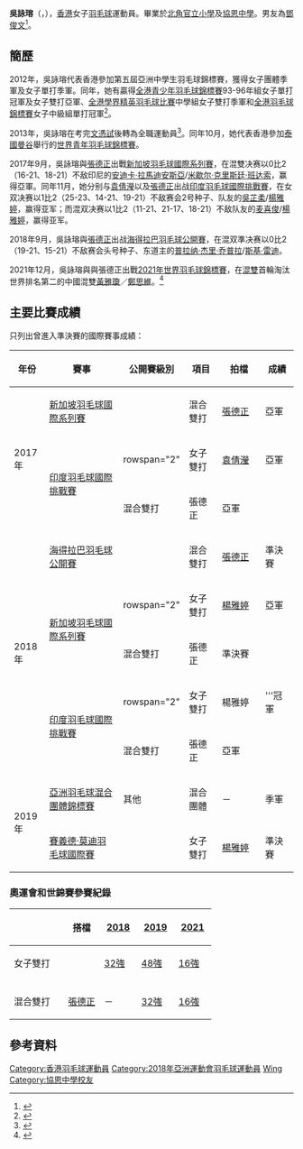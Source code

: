 {{noteTA|G1=Badminton}}
{{Infobox 羽球選手
| playername              = 吳詠瑢<br/>{{lang|en|Ng Wing Yung, Emily}}
| image                   = 
| size                    = 
| caption                 = 
| birth_name              = 
| date_of_birth           = {{birth_date_and_age|1995|5|17}}
| place_of_birth          = 
| residence               =
| height                  = 
| weight                  = 
| handedness              = 
| country                 = {{HKG}}
| years_intldebut         =
| years_started            = 
| coach                   = 
| event                   = 女子雙打、混合雙打
| highest_ranking         = 第28位（混雙-[[張德正|張德正]]）<br/>第62位（女雙-[[楊雅婷|楊雅婷]]）<br/>第365位（女單）<br/>第205位（女雙-[[陳虹蓉|陳虹蓉]]）<br/>第542位（女雙-[[張櫻美|張櫻美]]）<br/>第661位（混雙-[[鄧俊文|鄧俊文]]）<br/>第694位（混雙-[[楊盛才|楊盛才]]）
| date_of_highest_ranking = 2021年12月14日 
| current_ranking         =第27位（混雙-[[張德正|張德正]]）<br/> 第53位（女雙-[[楊雅婷|楊雅婷]]）
| date_of_current_ranking = 2021年12月22日<ref>{{Cite web|url=https://bwf.tournamentsoftware.com/ranking/category.aspx?id=28267&category=476&C476FOC=&p=2&ps=25|title=BWF - BWF World Rankings - Overview|website=bwf.tournamentsoftware.com|access-date=2021-12-15|archive-date=2021-12-15|archive-url=https://web.archive.org/web/20211215023625/https://bwf.tournamentsoftware.com/ranking/category.aspx?id=28267&category=476&C476FOC=&p=2&ps=25|dead-url=no}}</ref><ref>{{Cite web|url=https://bwf.tournamentsoftware.com/ranking/category.aspx?id=28267&category=475&C475FOC=&p=3&ps=25|title=BWF - BWF World Rankings - Overview|website=bwf.tournamentsoftware.com|access-date=2021-12-15|archive-date=2021-12-15|archive-url=https://web.archive.org/web/20211215025342/https://bwf.tournamentsoftware.com/ranking/category.aspx?id=28267&category=475&C475FOC=&p=3&ps=25|dead-url=no}}</ref><ref>{{Cite web|url=https://bwfcontent.tournamentsoftware.com/ranking/category.aspx?id=11199&category=476|title=Toernooi.nl - BWF World Rankings - Overzicht|website=bwfcontent.tournamentsoftware.com|access-date=2021-12-26|archive-date=2021-12-26|archive-url=https://web.archive.org/web/20211226012446/https://bwfcontent.tournamentsoftware.com/ranking/category.aspx?id=11199&category=476|dead-url=no}}</ref>
| played                  = 15勝–17負（女單）<br/>45勝–62負（女雙）<br/>77勝–63負（混雙）
| titles                  = 
| bwf_profile             = 26142F05-52FA-4F86-A0EE-16F9FDC32857
| bwf_id                  = 87616
| updated                 = 2016年5月18日
}}
{{MedalTableTop}}
{{MedalSport | 女子[[羽毛球|羽毛球]]}}
{{MedalCountry | {{HKG}}}}
{{MedalCompetition | [[亞洲羽毛球混合團體錦標賽|亞洲羽毛球混合團體錦標賽]]}}
{{MedalBronze| [[2019年湯恩佳盃|2019年 香港]] | 混合團體 }}
{{MedalBottom}}
'''吳詠瑢'''（{{lang-en|'''NG Wing Yung, Emily'''}}，{{bd|1995年|5月17日||}}），[[香港|香港]]女子[[羽毛球|羽毛球]]運動員。畢業於[[北角官立小學|北角官立小學]]及[[協恩中學|協恩中學]]。男友為[[鄧俊文|鄧俊文]]<ref>{{Cite web|url=https://www.sportsroad.hk/archives/340190|title=【東京奧運】俊文偶像係邊個？阿雪退役想做乜？|date=2021年7月30日}}</ref>。

==簡歷==
2012年，吳詠瑢代表香港參加第五屆亞洲中學生羽毛球錦標賽，獲得女子團體季軍及女子單打季軍。同年，她有贏得[[全港青少年羽毛球錦標賽|全港青少年羽毛球錦標賽]]93-96年組女子單打冠軍及女子雙打亞軍、[[全港學界精英羽毛球比賽|全港學界精英羽毛球比賽]]中學組女子雙打季軍和[[全港羽毛球錦標賽|全港羽毛球錦標賽]]女子中級組單打冠軍<ref>{{cite web|title=參選者-吳詠瑢|url=http://sportstar2012.hkolympic.org/PublicVotings/nomineeProfile/53|website=2012香港傑出青少年運動員選舉|deadurl=yes|archiveurl=https://archive.is/20160518034006/sportstar2012.hkolympic.org/PublicVotings/nomineeProfile/53|archivedate=2016-05-18|accessdate=2016-05-18}}</ref>。

2013年，吳詠瑢在考完[[香港中學文憑考試|文憑試]]後轉為全職運動員<ref>{{cite news|title=港羽生力軍瞄準亞青世青賽|url=http://paper.wenweipo.com/2013/03/27/SP1303270028.htm|agency=文匯報|date=2013-03-27|accessdate=2016-05-18|archive-date=2018-08-18|archive-url=https://web.archive.org/web/20180818071658/http://paper.wenweipo.com/2013/03/27/SP1303270028.htm|dead-url=no}}</ref>。同年10月，她代表香港參加[[泰國|泰國]][[曼谷|曼谷]]舉行的[[2013年世界青年羽毛球錦標賽|世界青年羽毛球錦標賽]]。

2017年9月，吳詠瑢與[[張德正|張德正]]出戰[[2017年新加坡羽毛球國際系列賽|新加坡羽毛球國際系列賽]]，在混雙决赛以0比2（16-21、18-21）不敌印尼的[[安迪卡·拉馬迪安斯亞|安迪卡·拉馬迪安斯亞]]/[[米歇尔·克里斯廷·班达索|米歇尔·克里斯廷·班达索]]，赢得亞軍。同年11月，她分别与[[袁倩瀅|袁倩瀅]]以及[[張德正|張德正]]出战[[2017年印度羽毛球國際挑戰賽|印度羽毛球國際挑戰賽]]，在女双决赛以1比2（25-23、14-21、19-21）不敌赛会2号种子、队友的[[吳芷柔|吳芷柔]]/[[楊雅婷|楊雅婷]]，赢得亚军；而混双决赛以1比2（11-21、21-17、18-21）不敌队友的[[麦喜俊|麦喜俊]]/[[楊雅婷|楊雅婷]]，赢得亚军。

2018年9月，吳詠瑢與[[張德正|張德正]]出战[[2018年海得拉巴羽毛球公開賽|海得拉巴羽毛球公開賽]]，在混双準决赛以0比2（19-21、15-21）不敌赛会头号种子、东道主的[[普拉纳·杰里·乔普拉|普拉纳·杰里·乔普拉]]/[[斯基·雷迪|斯基·雷迪]]。

2021年12月，吳詠瑢與與張德正出戰[[2021年世界羽毛球錦標賽|2021年世界羽毛球錦標賽]]，在[[2021年世界羽毛球錦標賽混合雙打項目|混雙]]首輪淘汰世界排名第二的中國混雙[[黃雅瓊|黃雅瓊]]／[[鄭思維|鄭思維]]。<ref>{{Cite web|url=https://sports.ltn.com.tw/news/breakingnews/3779965|title=羽球》世錦賽締3年首見難堪紀錄 中國「雅思組合」傳可能拆夥 - 自由體育|date=2021年12月25日|website=自由時報電子報|access-date=2021年12月26日|archive-date=2021年12月26日|archive-url=https://web.archive.org/web/20211226012325/https://sports.ltn.com.tw/news/breakingnews/3779965|dead-url=no}}</ref>

== 主要比賽成績 ==
只列出曾進入準決賽的國際賽事成績：
{| class=wikitable style="text-align:center; font-size:small;" 
!width="50"|年份
!width="180"|賽事
!width="80"|公開賽級別
!width="60"|項目
!width="90"|拍檔
!width="50"|成績
|-
!rowspan="3"|2017年
|[[2017年新加坡羽毛球國際系列賽|新加坡羽毛球國際系列賽]]
|{{BWFIS}}
|混合雙打
|[[張德正|張德正]]
|bgcolor="silver"|亞軍
|-
|rowspan="2"|[[2017年印度羽毛球國際挑戰賽|印度羽毛球國際挑戰賽]]
|rowspan="2" {{BWFIC}}
|女子雙打
|[[袁倩瀅|袁倩瀅]]
|bgcolor="silver"|亞軍
|-
|混合雙打
|張德正
|bgcolor="silver"|亞軍
|-
!rowspan="5"|2018年
|[[2018年海得拉巴羽毛球公開賽|海得拉巴羽毛球公開賽]]
|{{BWF100}}
|混合雙打
|[[張德正|張德正]]
|bgcolor="#b8860b"|準決賽
|-
|rowspan="2"|[[2018年新加坡羽毛球國際系列賽|新加坡羽毛球國際系列賽]]
|rowspan="2" {{BWFIS}}
|女子雙打
|[[楊雅婷|楊雅婷]]
|bgcolor="silver"|亞軍
|-
|混合雙打
|張德正
|bgcolor="#b8860b"|準決賽
|-
|rowspan="2"|[[2018年印度羽毛球國際挑戰賽|印度羽毛球國際挑戰賽]]
|rowspan="2" {{BWFIC}}
|女子雙打
|楊雅婷
|bgcolor="gold"|'''冠軍
|-
|混合雙打
|張德正
|bgcolor="silver"|亞軍
|-
!rowspan="2"|2019年
|[[2019年湯恩佳盃|亞洲羽毛球混合團體錦標賽]]
|其他
|混合團體
|－
|bgcolor="#b8860b"|季軍
|-
|[[2019年賽義德·莫迪羽毛球國際賽|賽義德·莫迪羽毛球國際賽]]
|{{BWF300}}
|女子雙打
|[[楊雅婷|楊雅婷]]
|bgcolor="#b8860b"|準決賽
|}
{{BWF賽事級別索引}}

===奧運會和世錦賽參賽紀錄===
{| class=wikitable style="text-align:center; font-size:small;" 
!
!搭檔
!width="50"|[[2018年世界羽毛球錦標賽|2018]]
!width="50"|[[2019年世界羽毛球錦標賽|2019]]
!width="50"|[[2021年世界羽毛球錦標賽|2021]]
|-
!width="80"|女子雙打
|align="left"|{{nowrap|[[楊雅婷|楊雅婷]]}}
|[[2018年世界羽毛球錦標賽女子雙打項目|32強]]
|[[2019年世界羽毛球錦標賽女子雙打項目|48強]]
|[[2021年世界羽毛球錦標賽女子雙打項目|16強]]
|-
|
|-
!width="80"|混合雙打
|align="left"|[[張德正|張德正]]
|－
|[[2019年世界羽毛球錦標賽混合雙打項目|32強]]
|[[2021年世界羽毛球錦標賽混合雙打項目|16強]]
|}

==參考資料==
{{Reflist}}

{{DEFAULTSORT:NG Wing Yung}}
[[Category:香港羽毛球運動員|Category:香港羽毛球運動員]]
[[Category:2018年亞洲運動會羽毛球運動員|Category:2018年亞洲運動會羽毛球運動員]]
[[Category:吳姓|Wing]]
[[Category:協恩中學校友|Category:協恩中學校友]]